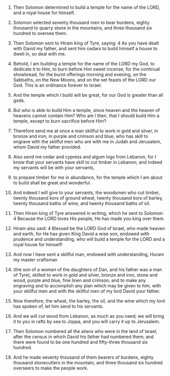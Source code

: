 
1. Then Solomon determined to build a temple for the name of the LORD, and a royal house for himself.

2. Solomon selected seventy thousand men to bear burdens, eighty thousand to quarry stone in the mountains, and three thousand six hundred to oversee them.

3. Then Solomon sent to Hiram king of Tyre, saying: 4 As you have dealt with David my father, and sent him cedars to build himself a house to dwell in, so deal with me.

4. Behold, I am building a temple for the name of the LORD my God, to dedicate it to Him, to burn before Him sweet incense, for the continual showbread, for the burnt offerings morning and evening, on the Sabbaths, on the New Moons, and on the set feasts of the LORD our God. This is an ordinance forever to Israel.

5. And the temple which I build will be great, for our God is greater than all gods.

6. But who is able to build Him a temple, since heaven and the heaven of heavens cannot contain Him? Who am I then, that I should build Him a temple, except to burn sacrifice before Him?

7. Therefore send me at once a man skillful to work in gold and silver, in bronze and iron, in purple and crimson and blue, who has skill to engrave with the skillful men who are with me in Judah and Jerusalem, whom David my father provided.

8. Also send me cedar and cypress and algum logs from Lebanon, for I know that your servants have skill to cut timber in Lebanon; and indeed my servants will be with your servants,

9. to prepare timber for me in abundance, for the temple which I am about to build shall be great and wonderful.

10. And indeed I will give to your servants, the woodsmen who cut timber, twenty thousand kors of ground wheat, twenty thousand kors of barley, twenty thousand baths of wine, and twenty thousand baths of oil.

11. Then Hiram king of Tyre answered in writing, which he sent to Solomon: 4 Because the LORD loves His people, He has made you king over them.

12. Hiram also said: 4 Blessed be the LORD God of Israel, who made heaven and earth, for He has given King David a wise son, endowed with prudence and understanding, who will build a temple for the LORD and a royal house for himself!

13. And now I have sent a skillful man, endowed with understanding, Huram my master craftsman

14. (the son of a woman of the daughters of Dan, and his father was a man of Tyre), skilled to work in gold and silver, bronze and iron, stone and wood, purple and blue, fine linen and crimson, and to make any engraving and to accomplish any plan which may be given to him, with your skillful men and with the skillful men of my lord David your father.

15. Now therefore, the wheat, the barley, the oil, and the wine which my lord has spoken of, let him send to his servants.

16. And we will cut wood from Lebanon, as much as you need; we will bring it to you in rafts by sea to Joppa, and you will carry it up to Jerusalem.

17. Then Solomon numbered all the aliens who were in the land of Israel, after the census in which David his father had numbered them; and there were found to be one hundred and fifty-three thousand six hundred.

18. And he made seventy thousand of them bearers of burdens, eighty thousand stonecutters in the mountain, and three thousand six hundred overseers to make the people work.


